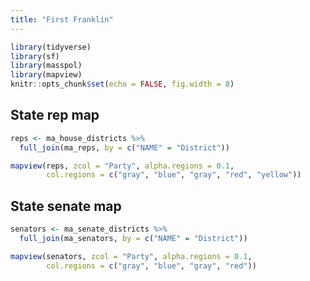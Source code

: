 ```yaml
---
title: "First Franklin"
---
```


```r
library(tidyverse)
library(sf)
library(masspol)
library(mapview)
knitr::opts_chunk$set(echo = FALSE, fig.width = 8)
```

## State rep map

```r
reps <- ma_house_districts %>%
  full_join(ma_reps, by = c("NAME" = "District"))

mapview(reps, zcol = "Party", alpha.regions = 0.1, 
        col.regions = c("gray", "blue", "gray", "red", "yellow"))

```


## State senate map

```r
senators <- ma_senate_districts %>%
  full_join(ma_senators, by = c("NAME" = "District"))

mapview(senators, zcol = "Party", alpha.regions = 0.1, 
        col.regions = c("gray", "blue", "gray", "red"))

```

